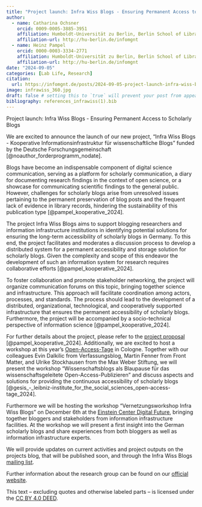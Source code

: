 ```yaml
---
title: "Project launch: Infra Wiss Blogs - Ensuring Permanent Access to Scholarly Blogs"
author:
  - name: Catharina Ochsner
    orcid: 0009-0005-3885-3951
    affiliation: Humboldt-Universität zu Berlin, Berlin School of Library and Information Science
    affiliation-url: http://hu-berlin.de/infomgnt 
  - name: Heinz Pampel
    orcid: 0000-0003-3334-2771 
    affiliation: Humboldt-Universität zu Berlin, Berlin School of Library and Information Science (IBI) & Helmholtz-Gemeinschaft, Helmholtz Open Science Office
    affiliation-url: http://hu-berlin.de/infomgnt
date: "2024-09-05"
categories: [Lab Life, Research]
citation: 
  url: https://infomgnt.de/posts/2024-09-05-project-launch-infra-wiss-blogs 
image: infrawiss_360.jpg
draft: false # setting this to `true` will prevent your post from appearing on your listing page until you're ready!
bibliography: references_infrawiss(1).bib 
---
```


Project launch: Infra Wiss Blogs - Ensuring Permanent Access to Scholarly Blogs

We are excited to announce the launch of our new project, “Infra Wiss Blogs - Kooperative Informationsinfrastruktur für wissenschaftliche Blogs” funded by the Deutsche Forschungsgemeinschaft [@noauthor_forderprogramm_nodate].

Blogs have become an indispensable component of digital science communication, serving as a platform for scholarly communication, a diary for documenting research findings in the context of open science, or a showcase for communicating scientific findings to the general public. However, challenges for scholarly blogs arise from unresolved issues pertaining to the permanent preservation of blog posts and the frequent lack of evidence in library records, hindering the sustainability of this publication type [@pampel_kooperative_2024].

The project Infra Wiss Blogs aims to support blogging researchers and information infrastructure institutions in identifying potential solutions for ensuring the long-term accessibility of scholarly blogs in Germany. To this end, the project facilitates and moderates a discussion process to develop a distributed system for a permanent accessibility and storage solution for scholarly blogs. Given the complexity and scope of this endeavor the development of such an information system for research requires collaborative efforts [@pampel_kooperative_2024].

To foster collaboration and promote stakeholder networking, the project will organize communication forums on this topic, bringing together science and infrastructure. This approach will facilitate coordination among actors, processes, and standards. The process should lead to the development of a distributed, organizational, technological, and cooperatively supported infrastructure that ensures the permanent accessibility of scholarly blogs. Furthermore, the project will be accompanied by a socio-technical perspective of information science [@pampel_kooperative_2024].

For further details about the project, please refer to the [project proposal](https://doi.org/10.5281/zenodo.13234482) [@pampel_kooperative_2024]. Additionally, we are excited to host a workshop at this year's [Open-Access-Tage](https://open-access-tage.de/open-access-tage-2024-koeln) in Cologne. Together with our colleagues Evin Dalkilic from Verfassungsblog, Martin Fenner from Front Matter, and Ulrike Stockhausen from the Max Weber Stiftung, we will present the workshop “Wissenschaftsblogs als Blaupause für das wissenschaftsgeleitete Open-Access-Publizieren” and discuss aspects and solutions for providing the continuous accessibility of scholarly blogs [@gesis_-_leibniz-institute_for_the_social_sciences_open-access-tage_2024].

Furthermore we will be hosting the workshop “Vernetzungsworkshop Infra Wiss Blogs” on December 6th at the [Einstein Center Digital Future](https://www.digital-future.berlin/), bringing together bloggers and stakeholders from information infrastructure facilities. At the workshop we will present a first insight into the German scholarly blogs and share experiences from both bloggers as well as information infrastructure experts.

We will provide updates on current activities and project outputs on the projects blog, that will be published soon, and through the Infra Wiss Blogs [mailing list](infrawissblogs-ibi@lists.hu-berlin.de).

Further information about the research group can be found on our [official website](http://hu.berlin/infomgnt).

This text – excluding quotes and otherwise labeled parts – is licensed under the [CC BY 4.0 DEED](https://creativecommons.org/licenses/by/4.0/deed.de).
